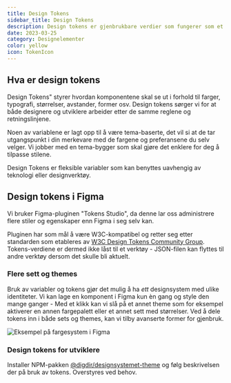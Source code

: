 ```yaml
---
title: Design Tokens
sidebar_title: Design Tokens
description: Design tokens er gjenbrukbare verdier som fungerer som et bindeleddet mellom alle flater.
date: 2023-03-25
category: Designelementer
color: yellow
icon: TokenIcon
---
```


## Hva er design tokens

Design Tokens" styrer hvordan komponentene skal se ut i forhold til farger, typografi, størrelser, avstander, former osv. Design tokens sørger vi for at både designere og utviklere arbeider etter de samme reglene og retningslinjene.

Noen av variablene er lagt opp til å være tema-baserte, det vil si at de tar utgangspunkt i din merkevare med de fargene og preferansene du selv velger. Vi jobber med en tema-bygger som skal gjøre det enklere for deg å tilpasse stilene.

Design Tokens er fleksible variabler som kan benyttes uavhengig av teknologi eller designverktøy.

## Design tokens i Figma

Vi bruker Figma-pluginen "Tokens Studio", da denne lar oss administrere flere stiler og egenskaper enn Figma i seg selv kan.

Pluginen har som mål å være W3C-kompatibel og retter seg etter standarden som etableres av [W3C Design Tokens Community Group](https://github.com/design-tokens/community-group). Tokens-verdiene er dermed ikke låst til et verktøy - JSON-filen kan flyttes til andre verktøy dersom det skulle bli aktuelt.

### Flere sett og themes

Bruk av variabler og tokens gjør det mulig å ha _ett_ designsystem med ulike identiteter. Vi kan lage en komponent i Figma kun èn gang og style den mange ganger - Med et klikk kan vi slå på et annet theme som for eksempel aktiverer en annen fargepalett eller et annet sett med størrelser. Ved å dele tokens inn i både sets og themes, kan vi tilby avanserte former for gjenbruk.

<Image
  src="/img/fargerfigma.gif"
  alt="Eksempel på fargesystem i Figma"
  boxShadow={false}
  caption="Videoen over viser at når settet for «Tilsynet» slås på, overstyres både fargene som er i bruk i filen og stilene som er tilgjengelig i høyremargen byttes ut."
/>

### Design tokens for utviklere

Installer NPM-pakken [@digdir/designsystemet-theme](https://www.npmjs.com/package/@digdir/designsystemet-theme) og følg beskrivelsen der på bruk av tokens. Overstyres ved behov.
